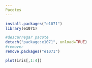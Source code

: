```yaml
---
Pacotes
---
```

```r
install.packages("e1071")
library(e1071)
```
```r
#descarregar pacote
detach("package:e1071", unload=TRUE)
#remover
remove.packages("e1071")
```
```r
plot(iris[,1:4])
```